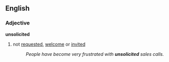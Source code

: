 ==English==
===Adjective===
'''unsolicited'''
#not [[requested]], [[welcome]] or [[invited]]
#:''People have become very frustrated with '''unsolicited''' sales calls.''